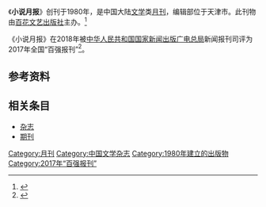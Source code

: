 {{Infobox magazine
| title = 小说月报 
| image_file = 
| image_size = 
| image_caption =
| editor = 
| editor_title =  
| staff_writer =  
| founder =  
| frequency = 月刊
| circulation = 
| category = 文学
| company = [[天津出版传媒集团有限公司|天津出版传媒集团有限公司]]（主管单位）
| 出版者= [[百花文艺出版社|百花文艺出版社]]（主办单位）
| firstdate = 1980
| 创刊地区= [[中国大陆|中国大陆]]
| 总部所在地   =天津市
| language = [[中文|中文]]
| website = [https://weibo.com/xiaoshuoyuebao 《小说月报》的官方网站]
| issn = 0257-9413
| CN   = 12-1063/I
}}
《'''小说月报'''》创刊于1980年，是中国大陆[[文学|文学]]类[[杂志#出版|月刊]]，编辑部位于天津市。此刊物由[[百花文艺出版社|百花文艺出版社]]主办。<ref name="知网1">{{Cite web|title=小说月报|url=https://navi.cnki.net/knavi/JournalDetail?pcode=CJFD&pykm=XSYB|accessdate=2021-02-02|work=navi.cnki.net|publisher=[[中国知网|中国知网]]}}</ref>

《小说月报》在2018年被[[中华人民共和国国家新闻出版广电总局|中华人民共和国国家新闻出版广电总局]]新闻报刊司评为2017年全国“百强报刊”<ref>{{Cite web|title=2017年全国“百强报刊”推荐名单开始公示|url=http://www.ce.cn/culture/gd/201801/16/t20180116_27756145.shtml|accessdate=2021-02-10|author=赵新乐（中国新闻出版广电报）|date=2018-01-16|format=|work=www.ce.cn|publisher=[[中国经济网|中国经济网]]|language=|archive-date=2020-11-05|archive-url=https://web.archive.org/web/20201105014543/http://www.ce.cn/culture/gd/201801/16/t20180116_27756145.shtml|dead-url=no}}</ref>。
== 参考资料 ==
{{reflist|2}}

== 相关条目 ==

* [[杂志|杂志]]
* [[期刊|期刊]]

{{pub-stub}}
{{全国百强报刊|2017}}

[[Category:月刊|Category:月刊]]
[[Category:中国文学杂志|Category:中国文学杂志]]
[[Category:1980年建立的出版物|Category:1980年建立的出版物]]
[[Category:2017年“百强报刊”|Category:2017年“百强报刊”]]